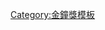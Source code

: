 {{Navbox with columns
|bodyclass=hlist

|name    = 金鐘獎特別貢獻獎
|titlestyle = background: yellow
|title   = '''電視[[金鐘獎]]特別貢獻獎'''
|groupstyle = background: #dcb28c
|group1 = 1970年代
|list1 =  
*1974 [[趙麗蓮]]
|group2 = 1980年代
|list2 =  
*1980 [[光啟文教視聽節目服務社|光啟社]]、[[大時代的故事 (電視節目)|李聖文]]
*1981 趙麗蓮、[[李珮菁]]
*1982 [[徐鉅昌]]、[[曾虛白]]、[[吳道一]]
|group3 = 1990年代
|list3 =  
*1991 [[王大空]]
*1993 [[楊麗花]]
|group4 = 2000年代
|list4 = 
*2002 [[黃俊雄]]
*2009 {{box|[[文英]]}}
|group5 = 2010年代
|list5 = 
*2010 [[葉明勳]]
*2011 [[黃義雄]]
*2012 {{box|[[張美瑤]]}}、{{box|[[傅培梅]]}}
*2013 {{box|[[鳳飛飛]]}}、[[盧碧雲]]
*2014 [[張冰玉]]、{{box|[[黃黎明]]}} 
*2015 [[周遊]]、[[常楓]]
*2016 [[梅芳_(1936年)|梅芳]]、[[龐宜安]]
*2017 [[林福地]]、{{box|[[丁松筠]]}}
*2018 [[高振鵬]]、{{box|[[劉立立]]}}
*2019 [[張小燕 (臺灣)|張小燕]]
|group6 = 2020年代
|list6 = 
*2020 [[林義雄 (演員)|林義雄]]、{{box|[[小鳳仙 (台灣演員)|小鳳仙]]}}
*2021 [[任立渝]]
| belowstyle = background: #FFD700
| below = 註：{{box|　　　}} 表示追頒。
}}<noinclude>
[[Category:金鐘獎模板]]
</noinclude>